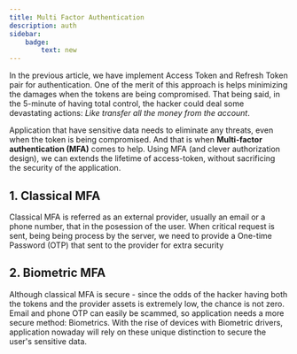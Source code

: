 ```yaml
---
title: Multi Factor Authentication
description: auth
sidebar:
    badge:
        text: new
---
```


In the previous article, we have implement Access Token and Refresh Token pair for authentication. One of the merit of this approach is helps minimizing the damages when the tokens are being compromised. That being said, in the 5-minute of having total control, the hacker could deal some devastating actions: *Like transfer all the money from the account*.

Application that have sensitive data needs to eliminate any threats, even when the token is being compromised. And that is when **Multi-factor authentication (MFA)** comes to help. Using MFA (and clever authorization design), we can extends the lifetime of access-token, without sacrificing the security of the application.

## 1. Classical MFA

Classical MFA is referred as an external provider, usually an email or a phone number, that in the posession of the user. When critical request is sent, being being process by the server, we need to provide a One-time Password (OTP) that sent to the provider for extra security

## 2. Biometric MFA

Although classical MFA is secure - since the odds of the hacker having both the tokens and the provider assets is extremely low, the chance is not zero. Email and phone OTP can easily be scammed, so application needs a more secure method: Biometrics. With the rise of devices with Biometric drivers, application nowaday will rely on these unique distinction to secure the user's sensitive data.